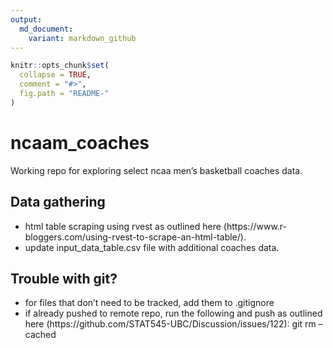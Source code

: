 ```yaml
---
output:
  md_document:
    variant: markdown_github
---
```


<!-- README.md is generated from README.Rmd. Please edit that file -->

```r
knitr::opts_chunk$set(
  collapse = TRUE,
  comment = "#>",
  fig.path = "README-"
)
```

# ncaam_coaches

Working repo for exploring select ncaa men's basketball coaches data.

## Data gathering
- html table scraping using rvest as outlined here (https://www.r-bloggers.com/using-rvest-to-scrape-an-html-table/).
- update input_data_table.csv file with additional coaches data. 

## Trouble with git?
- for files that don't need to be tracked, add them to .gitignore
- if already pushed to remote repo, run the following and push as outlined here (https://github.com/STAT545-UBC/Discussion/issues/122): git rm --cached <filename goes here>